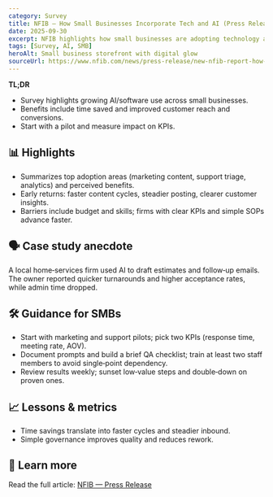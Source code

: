 ```yaml
---
category: Survey
title: NFIB — How Small Businesses Incorporate Tech and AI (Press Release)
date: 2025-09-30
excerpt: NFIB highlights how small businesses are adopting technology and AI to improve operations and growth.
tags: [Survey, AI, SMB]
heroAlt: Small business storefront with digital glow
sourceUrl: https://www.nfib.com/news/press-release/new-nfib-report-how-small-businesses-incorporate-tech-and-ai-advancements/
---
```


**TL;DR**

- Survey highlights growing AI/software use across small businesses.
- Benefits include time saved and improved customer reach and conversions.
- Start with a pilot and measure impact on KPIs.

## 📊 Highlights

- Summarizes top adoption areas (marketing content, support triage, analytics) and perceived benefits.
- Early returns: faster content cycles, steadier posting, clearer customer insights.
- Barriers include budget and skills; firms with clear KPIs and simple SOPs advance faster.

## 🗣 Case study anecdote

A local home‑services firm used AI to draft estimates and follow‑up emails. The owner reported quicker turnarounds and higher acceptance rates, while admin time dropped.

## 🛠 Guidance for SMBs

- Start with marketing and support pilots; pick two KPIs (response time, meeting rate, AOV).
- Document prompts and build a brief QA checklist; train at least two staff members to avoid single‑point dependency.
- Review results weekly; sunset low‑value steps and double‑down on proven ones.

## 📈 Lessons & metrics

- Time savings translate into faster cycles and steadier inbound.
- Simple governance improves quality and reduces rework.

## 🔗 Learn more

Read the full article: <a href="https://www.nfib.com/news/press-release/new-nfib-report-how-small-businesses-incorporate-tech-and-ai-advancements/" target="_blank" rel="noopener noreferrer">NFIB — Press Release</a>
